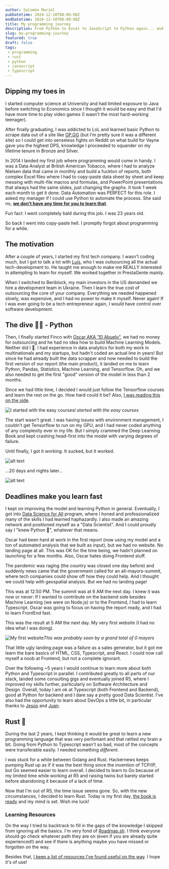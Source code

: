 ```yaml
---
author: Salomón Muriel
pubDatetime: 2024-12-18T08:00:00Z
modDatetime: 2024-12-18T08:00:00Z
title: My programming journey
description: From Python to Excel to JavaScript to Python again... and now to Rust.
slug: my-programming-journey
featured: true
draft: false
tags:
 - programming
 - rust
 - python
 - javascript
 - typescript
---
```



## Dipping my toes in

I started computer science at University and had limited exposure to Java before switching to Economics since I thought it would be easy and that I'd have more time to play video games (I wasn't the most hard-working teenager). 

After finally graduating, I was addicted to LoL and learned basic Python to scrape data out of a site like [OP.GG](https://www.op.gg/) (but I'm pretty sure it was a different site) so I could get into senseless fights on Reddit on what build for Vayne gave you the highest DPS, knowledge I proceeded to squander on my lifetime tenure in Bronze and Silver.

In 2014 I landed my first job where programming would come in handy. I was a Data Analyst at British American Tobacco, where I had to analyze Nielsen data that came in monthly and build a fuckton of reports, both complex Excel files where I had to copy-paste data sheet by sheet and keep messing with multi-file macros and formulas, and PowerPoint presentations that always had the same slides, just changing the graphs. It took 1 week each month to get it done. Data Automation was PERFECT for this role. I asked my manager if I could use Python to automate the process. She said no, <ins>__we don't have any time for you to learn that__</ins>. 

<p class="text-center">Fun fact: I went completely bald during this job. <span class="font-bold">I was 23 years old.</span></p>

So back I went into copy-paste hell. I promptly forgot about programming for a while.

## The motivation

After a couple of years, I started my first tech company. I wasn't coding much, but I got to talk a lot with [Luis](https://www.linkedin.com/in/luis-eduardo-patt-23463034/), who I was outsourcing all the actual tech-development to. He taught me enough to make me REALLY interested in attempting to learn for myself. We worked together in PrestaGente mainly.

When I switched to Beriblock, my main investors in the US demanded we hire a development team in Ukraine. Then I learn the true cost of outsourcing the core of your company. Everything we needed happened slowly, was expensive, and I had no power to make it myself. Never again! If I was ever going to be a tech entrepreneur again, I would have control over software development.

## The dive 👨‍💻 - Python

Then, I finally started Finco with [Oscar AKA "El Abuelo"](https://www.linkedin.com/in/oscarcorredor/), we had no money for outsourcing and he had no idea how to build Machine Learning Models. Neither did I 🙈. I had experience in data analytics for both my work in multinationals and my startups, but hadn't coded an actual line in years! But since he had already built the data scrapper and now needed to build the first version of our report (the main product), it landed on me to learn Python, Pandas, Statistics, Machine Learning, and Tensorflow. Oh, and we also needed to get the first "good" version of the model in less than 2 months.

Since we had little time, I decided I would just follow the Tensorflow courses and learn the rest on the go. How hard could it be? Also, [I was reading this on the side](https://github.com/janishar/mit-deep-learning-book-pdf).

![I started with the easy courses](udemy.png)*I started with the easy courses*

The start wasn't great. I was having issues with environment management, I couldn't get Tensorflow to run on my GPU, and I had never coded anything of any complexity ever in my life. But I simply crammed the Deep Learning Book and kept crashing head-first into the model with varying degrees of failure.

Until finally, I got it working. It sucked, but it worked.

<div class="grid grid-cols-3 gap-1 place-items-center">
  <Image src={PythonStart} alt="alt text" class="!max-w-full" />
  <p class="text-center"> ...20 days and nights later... </p>
  <Image src={FirstModel} alt="alt text" class="!max-w-full" />
</div>


## Deadlines make you learn fast

I kept on improving the model and learning Python in general. Eventually, I got into [Data Science for All](https://www.correlation-one.com/blog/ds4a-colombia-mintic-cohort-6) program, where I honed and professionalized many of the skills I had learned haphazardly. I also made an amazing network and positioned myself as a "Data Scientist". And I could proudly say I "knew Python 🐍", whatever that means.

Oscar had been hard at work in the first report (now using my model and a ton of automated analysis that we built as input), but we had no website. No landing page at all. This was OK for the time being, we hadn't planned on launching for a few months. Also, Oscar hates doing Frontend stuff.

The pandemic was raging (the country was closed one day before) and suddenly news came that the government called for an all-mayors-summit, where tech companies could show off how they could help. And I thought we could help with geospatial analysis. But we had no landing page!

This was at 12:50 PM. The summit was at 6 AM the next day. I knew it was now or never: If I wanted to contribute on the backend side besides Machine Learning (we were on Node.js) or to the Frontend, I had to learn Typescript. Oscar was going to focus on having the report ready, and I had to learn FrontEnd fast.

This was the result at 5 AM the next day. My very first website (I had no idea what I was doing).

![My first website](finco_start.png)*This was probably seen by a grand total of 0 mayors*

That little ugly landing page was a failure as a sales generator, but it got me learn the bare basics of HTML, CSS, Typescript, and React. I could now call myself a noob at Frontend, but not a complete ignorant.

Over the following ~5 years I would continue to learn more about both Python and Typescript in parallel. I contributed greatly to all parts of our stack, landed some consulting gigs and eventually joined R5, where I improved my skills further, particularly on Software Architecture and Design. Overall, today I am ok at Typescript (both Frontend and Backend), good at Python for backend and I dare say a pretty good Data Scientist. I've also had the opportunity to learn about DevOps a little bit, in particular thanks to [Jesús](https://www.linkedin.com/in/jesusreyesve/) and [Juan](https://www.linkedin.com/in/juan-moya-0775691a8/).

## Rust 🦀

During the last 2 years, I kept thinking it would be great to learn a new programming language that was very perfomant and that rattled my brain a bit. Going from Python to Typescript wasn't so bad, most of the concepts were transferable easily. I needed something _different_.

I was stuck for a while between Golang and Rust. Hackernews keeps pumping Rust up as if it was the best thing since the invention of TCP/IP, but Go seemed easier to learn overall. I decided to learn to Go because of my limited time while working at R5 and raising twins but barely started before abandoning it because of a lack of time.

Now that I'm out of R5, the time issue seems gone. So, with the new circumstances, I decided to learn Rust. Today is my first day, [the book is ready](https://doc.rust-lang.org/book/) and my mind is set. Wish me luck!

### Learning Resources

On the way I tried to backtrack to fill in the gaps of the knowledge I skipped from ignoring all the basics. I'm very fond of [Roadmap.sh](https://roadmap.sh/). I think everyone should go check whatever path they are on (even if you are already quite experienced!) and see if there is anything maybe you have missed or forgotten on the way.

Besides that, [I keep a list of resources I've found useful on the way](/resources). I hope it's of use!